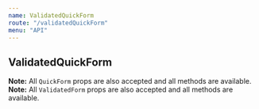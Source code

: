 ```yaml
---
name: ValidatedQuickForm
route: "/validatedQuickForm"
menu: "API"
---
```

## ValidatedQuickForm

**Note:** All `QuickForm` props are also accepted and all methods are available.<br />
**Note:** All `ValidatedForm` props are also accepted and all methods are available.
